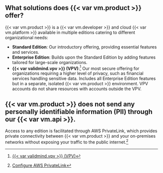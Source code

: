 ## What solutions does {{< var vm.product >}} offer?

{{< var vm.product >}} is a {{< var vm.developer >}} and cloud {{< var vm.platform >}} available in multiple editions catering to different organizational needs:

- **Standard Edition**: Our introductory offering, providing essential features and services.
- **Enterprise Edition**: Builds upon the Standard Edition by adding features tailored for large-scale organizations.
- **{{< var validmind.vpv >}} (VPV)**:^[[{{< var validmind.vpv >}} (VPV)](/about/deployment/virtual-private-validmind.qmd)] Our most secure offering for organizations requiring a higher level of privacy, such as financial services handling sensitive data. Includes all Enterprise Edition features but in a separate, isolated {{< var vm.product >}} environment. VPV accounts do not share resources with accounts outside the VPV.

::: {.callout}
## {{< var vm.product >}} does not send any personally identifiable information (PII) through our {{< var vm.api >}}.

Access to any edition is facilitated through AWS PrivateLink, which provides private connectivity between {{< var vm.product >}} and your on-premises networks without exposing your traffic to the public internet.^[[Configure AWS PrivateLink](/guide/configuration/configure-aws-privatelink.qmd)] 

:::